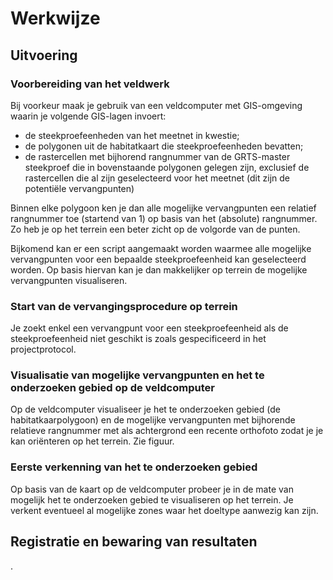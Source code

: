 # Werkwijze

## Uitvoering

<!--
Gedetailleerde omschrijving van alle stappen die doorlopen moeten worden om het veldprotocol uit te voeren. Subtitels gebruiken om elke stap te omschrijven. 
-->

### Voorbereiding van het veldwerk

Bij voorkeur maak je gebruik van een veldcomputer met GIS-omgeving waarin je volgende GIS-lagen invoert:

+ de steekproefeenheden van het meetnet in kwestie;
+ de polygonen uit de habitatkaart die steekproefeenheden bevatten;
+ de rastercellen met bijhorend rangnummer van de GRTS-master steekproef die in bovenstaande polygonen gelegen zijn, exclusief de rastercellen die al zijn geselecteerd voor het meetnet (dit zijn de potentiële vervangpunten)

Binnen elke polygoon ken je dan alle mogelijke vervangpunten een relatief rangnummer toe (startend van 1) op basis van het (absolute) rangnummer. Zo heb je op het terrein een beter zicht op de volgorde van de punten.

Bijkomend kan er een script aangemaakt worden waarmee alle mogelijke vervangpunten voor een bepaalde steekproefeenheid kan geselecteerd worden. Op basis hiervan kan je dan makkelijker op terrein de mogelijke vervangpunten visualiseren.



### Start van de vervangingsprocedure op terrein

Je zoekt enkel een vervangpunt voor een steekproefeenheid als de steekproefeenheid niet geschikt is zoals gespecificeerd in het projectprotocol. 

### Visualisatie van mogelijke vervangpunten en het te onderzoeken gebied op de veldcomputer

Op de veldcomputer visualiseer je het te onderzoeken gebied (de habitatkaarpolygoon) en de mogelijke vervangpunten met bijhorende relatieve rangnummer met als achtergrond een recente orthofoto zodat je je kan oriënteren op het terrein. Zie figuur.

### Eerste verkenning van het te onderzoeken gebied

Op basis van de kaart op de veldcomputer probeer je in de mate van mogelijk het te onderzoeken gebied te visualiseren op het terrein. Je verkent eventueel al mogelijke zones waar het doeltype aanwezig kan zijn.    

## Registratie en bewaring van resultaten

<!--
Opsomming van alle resultaten die bekomen worden na de uitvoering van het protocol en hoe die resultaten geregistreerd, bewaard of opgeslagen moeten worden.
Voor metingen of observaties: verwijs naar invulformulier (met versienummer; invulformulier toevoegen in bijlage; eventueel bepaalde zaken van invulformulier verduidelijken) en/of naar apparatuur en/of softwareprogramma indien gegevens digitaal worden ingevoerd (verwijs naar SIP indien beschikbaar; indien geen SIP beschikbaar, geef de nodige instructies om gegevens op gepaste wijzen in te kunnen geven).
Voor staalnames: geef aan hoe de stalen bewaard, gelabeld en vervoerd moeten worden. Geef aan of de stalen voorbehandeld moeten worden. 
Voor digitale foto’s en/of andere digitale bestanden: geef aan hoe en waar deze bestanden moeten worden opgeslagen. Geef eventueel aan welke bestandnamen aan de bestanden moeten gegeven worden.
-->
.